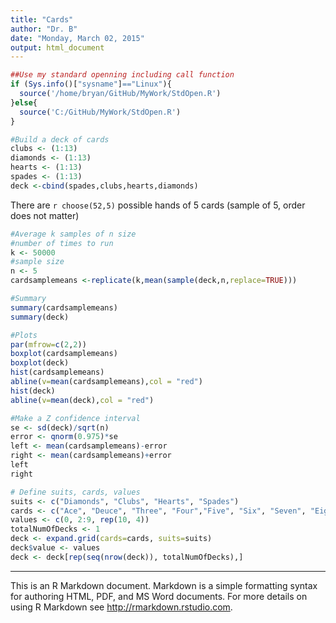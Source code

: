 ```yaml
---
title: "Cards"
author: "Dr. B"
date: "Monday, March 02, 2015"
output: html_document
---
```



```r
##Use my standard openning including call function
if (Sys.info()["sysname"]=="Linux"){
  source('/home/bryan/GitHub/MyWork/StdOpen.R')     
}else{
  source('C:/GitHub/MyWork/StdOpen.R')   
}
```


```r
#Build a deck of cards
clubs <- (1:13)
diamonds <- (1:13)
hearts <- (1:13)
spades <- (1:13)
deck <-cbind(spades,clubs,hearts,diamonds)
```

There are `r choose(52,5)` possible hands of 5 cards (sample of 5, order does not matter)



```r
#Average k samples of n size
#number of times to run
k <- 50000
#sample size
n <- 5
cardsamplemeans <-replicate(k,mean(sample(deck,n,replace=TRUE)))

#Summary
summary(cardsamplemeans)
summary(deck)
```


```r
#Plots
par(mfrow=c(2,2))
boxplot(cardsamplemeans)
boxplot(deck)
hist(cardsamplemeans)
abline(v=mean(cardsamplemeans),col = "red")
hist(deck)
abline(v=mean(deck),col = "red")
```


```r
#Make a Z confidence interval
se <- sd(deck)/sqrt(n)
error <- qnorm(0.975)*se
left <- mean(cardsamplemeans)-error
right <- mean(cardsamplemeans)+error
left
right
```


```r
# Define suits, cards, values
suits <- c("Diamonds", "Clubs", "Hearts", "Spades")
cards <- c("Ace", "Deuce", "Three", "Four","Five", "Six", "Seven", "Eight", "Nine", "Ten", "Jack", "Queen", "King")
values <- c(0, 2:9, rep(10, 4))
totalNumOfDecks <- 1
deck <- expand.grid(cards=cards, suits=suits)
deck$value <- values
deck <- deck[rep(seq(nrow(deck)), totalNumOfDecks),]
```
----------
This is an R Markdown document. Markdown is a simple formatting syntax for authoring HTML, PDF, and MS Word documents. For more details on using R Markdown see <http://rmarkdown.rstudio.com>.
